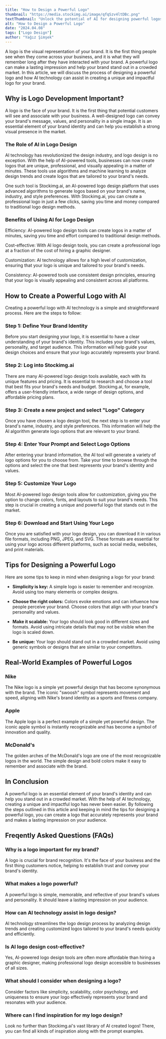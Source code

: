 ```yaml
---
title: "How to Design a Powerful Logo"
thumbnail: "https://media.stockimg.ai/image/qfqSzv4ltDBc.png"
textThumbnail: "Unlock the potential of AI for designing powerful logos with Stockimg.ai. Learn why logo development is essential, the role of AI in logo design, and how to create a unique and impactful logo tailored to your brand's identity and values."
alt: "How to Design a Powerful Logo"
date: "2024.04.08"
tags: ["Logo Design"]
author: "Yağız Şimşek"
---
```


<CustomImage
    src="https://media.stockimg.ai/image/qfqSzv4ltDBc.png"
    alt="How to Design a Powerful Logo"
/>

A logo is the visual representation of your brand. It is the first thing people see when they come across your business, and it is what they will remember long after they have interacted with your brand. A powerful logo can make a lasting impression and help your brand stand out in a crowded market. In this article, we will discuss the process of designing a powerful logo and how AI technology can assist in creating a unique and impactful logo for your brand.

## Why is Logo Development Important?

A logo is the face of your brand. It is the first thing that potential customers will see and associate with your business. A well-designed logo can convey your brand's message, values, and personality in a single image. It is an essential element of your brand identity and can help you establish a strong visual presence in the market.

### The Role of AI in Logo Design

<CustomImage
    src="https://media.stockimg.ai/image/DOzCh76K1Leg.png"
    alt="How to Design a Powerful Logo"
/>

AI technology has revolutionized the design industry, and logo design is no exception. With the help of AI-powered tools, businesses can now create logos that are unique, professional, and visually appealing in a matter of minutes. These tools use algorithms and machine learning to analyze design trends and create logos that are tailored to your brand's needs.

One such tool is Stockimg.ai, an AI-powered logo design platform that uses advanced algorithms to generate logos based on your brand's name, industry, and style preferences. With Stockimg.ai, you can create a professional logo in just a few clicks, saving you time and money compared to traditional logo design methods.

### Benefits of Using AI for Logo Design

Efficiency: AI-powered logo design tools can create logos in a matter of minutes, saving you time and effort compared to traditional design methods.

Cost-effective: With AI logo design tools, you can create a professional logo at a fraction of the cost of hiring a graphic designer.

Customization: AI technology allows for a high level of customization, ensuring that your logo is unique and tailored to your brand's needs.

Consistency: AI-powered tools use consistent design principles, ensuring that your logo is visually appealing and consistent across all platforms.

## How to Create a Powerful Logo with AI

Creating a powerful logo with AI technology is a simple and straightforward process. Here are the steps to follow:

### Step 1: Define Your Brand Identity

Before you start designing your logo, it is essential to have a clear understanding of your brand's identity. This includes your brand's values, personality, and target audience. This information will help guide your design choices and ensure that your logo accurately represents your brand.

### Step 2: Log into Stockimg.ai

<CustomImage
    src="https://raw.githubusercontent.com/Abdurrahman-Subh/mdx-blog/main/images/stockimg-dashboard.png"
    alt="stockimg dashboard"
/>

There are many AI-powered logo design tools available, each with its unique features and pricing. It is essential to research and choose a tool that best fits your brand's needs and budget. Stockimg.ai, for example, offers a user-friendly interface, a wide range of design options, and affordable pricing plans.

### Step 3: Create a new project and select "Logo" Category
Once you have chosen a logo design tool, the next step is to enter your brand's name, industry, and style preferences. This information will help the AI algorithm generate logo options that are relevant to your brand.

### Step 4: Enter Your Prompt and Select Logo Options
After entering your brand information, the AI tool will generate a variety of logo options for you to choose from. Take your time to browse through the options and select the one that best represents your brand's identity and values.

### Step 5: Customize Your Logo

Most AI-powered logo design tools allow for customization, giving you the option to change colors, fonts, and layouts to suit your brand's needs. This step is crucial in creating a unique and powerful logo that stands out in the market.

### Step 6: Download and Start Using Your Logo

Once you are satisfied with your logo design, you can download it in various file formats, including PNG, JPEG, and SVG. These formats are essential for using your logo across different platforms, such as social media, websites, and print materials.

## Tips for Designing a Powerful Logo

Here are some tips to keep in mind when designing a logo for your brand:

- **Simplicity is key:** A simple logo is easier to remember and recognize. Avoid using too many elements or complex designs.

- **Choose the right colors:** Colors evoke emotions and can influence how people perceive your brand. Choose colors that align with your brand's personality and values.

- **Make it scalable:** Your logo should look good in different sizes and formats. Avoid using intricate details that may not be visible when the logo is scaled down.

- **Be unique:** Your logo should stand out in a crowded market. Avoid using generic symbols or designs that are similar to your competitors.

## Real-World Examples of Powerful Logos

### Nike

<CustomImage
    src="https://raw.githubusercontent.com/Abdurrahman-Subh/mdx-blog/main/images/logo-nike.png"
    alt="Nike Logo Example"
/>

The Nike logo is a simple yet powerful design that has become synonymous with the brand. The iconic "swoosh" symbol represents movement and speed, aligning with Nike's brand identity as a sports and fitness company.

### Apple


<CustomImage
    src="https://raw.githubusercontent.com/Abdurrahman-Subh/mdx-blog/main/images/logo-apple.png"
    alt="Apple Logo Example"
/>

The Apple logo is a perfect example of a simple yet powerful design. The iconic apple symbol is instantly recognizable and has become a symbol of innovation and quality.

### McDonald's

<CustomImage
    src="https://raw.githubusercontent.com/Abdurrahman-Subh/mdx-blog/main/images/logo-mcdonalds.png"
    alt="McDonalds Logo Example"
/>

The golden arches of the McDonald's logo are one of the most recognizable logos in the world. The simple design and bold colors make it easy to remember and associate with the brand.

## In Conclusion

A powerful logo is an essential element of your brand's identity and can help you stand out in a crowded market. With the help of AI technology, creating a unique and impactful logo has never been easier. By following the steps outlined in this article and keeping in mind the tips for designing a powerful logo, you can create a logo that accurately represents your brand and makes a lasting impression on your audience.

## Freqently Asked Questions (FAQs)

### Why is a logo important for my brand?
A logo is crucial for brand recognition. It's the face of your business and the first thing customers notice, helping to establish trust and convey your brand's identity.

### What makes a logo powerful?
A powerful logo is simple, memorable, and reflective of your brand's values and personality. It should leave a lasting impression on your audience.

### How can AI technology assist in logo design?
AI technology streamlines the logo design process by analyzing design trends and creating customized logos tailored to your brand's needs quickly and efficiently.

### Is AI logo design cost-effective?
Yes, AI-powered logo design tools are often more affordable than hiring a graphic designer, making professional logo design accessible to businesses of all sizes.

### What should I consider when designing a logo?
Consider factors like simplicity, scalability, color psychology, and uniqueness to ensure your logo effectively represents your brand and resonates with your audience.

### Where can I find inspiration for my logo design?
Look no further than Stockimg.ai's vast library of AI created logos! There, you can find all kinds of inspiration along with the prompt examples.